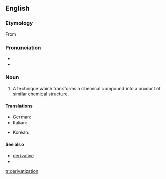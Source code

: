 ==English==

===Etymology===

From {{suffix|derivatize|ation}}

===Pronunciation===
* {{IPA|dəˌɹɪvətəˈzeɪʃən}}
* {{rhymes|eɪʃən}}

===Noun===
{{en-noun}}

# {{context|chemistry}} A technique which transforms a chemical compound into a product of similar chemical structure.

====Translations====
{{trans-top|technique for transforming a chemical}}
* German: {{t-|de|Derivatisierung|f}}
* Italian: {{t-|it|derivatizzazione|f}}
{{trans-mid}}
* Korean: {{t-|ko|유도체화|tr=yudochehwa|sc=Hang}}
{{trans-bottom}}

====See also====
* [[derivative]]
* {{pedialite}}

[[tr:derivatization]]